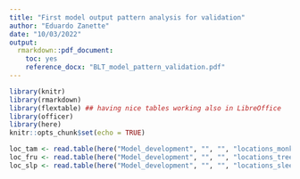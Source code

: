 ```yaml
---
title: "First model output pattern analysis for validation"
author: "Eduardo Zanette"
date: "10/03/2022"
output: 
  rmarkdown::pdf_document:
    toc: yes
    reference_docx: "BLT_model_pattern_validation.pdf"
---
```


```r
library(knitr)
library(rmarkdown)
library(flextable) ## having nice tables working also in LibreOffice
library(officer)
library(here)
knitr::opts_chunk$set(echo = TRUE)
```

```r
loc_tam <- read.table(here("Model_development", "", "", "locations_monkey.txt"), header = 1)
loc_fru <- read.table(here("Model_development", "", "", "locations_trees.txt"), header = 1)
loc_slp <- read.table(here("Model_development", "", "", "locations_sleeping.txt"), header = 1)

```


